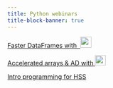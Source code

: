 ```yaml
---
title: Python webinars
title-block-banner: true
---
```


:::{layout="[5, 5, 5, -5]"}

:::{.card .mb-3}

:::{.card-body2}

[Faster DataFrames with &nbsp;![](img/logo_polars.png){width="1.8em" fig-alt="noshadow"}](wb_polars.qmd){.card-title-ws .stretched-link}

:::

:::

:::{.card .mb-3}

:::{.card-body2}

[Accelerated arrays & AD with ![](img/logo_jax.png){width="1.7em" fig-alt="noshadow"}](wb_jax.qmd){.card-title-ws .stretched-link}

:::

:::

:::{.card .mb-3}

:::{.card-body2}

[Intro programming for HSS](wb_hss_prog.qmd){.card-title-ws .stretched-link}

:::

:::

:::
